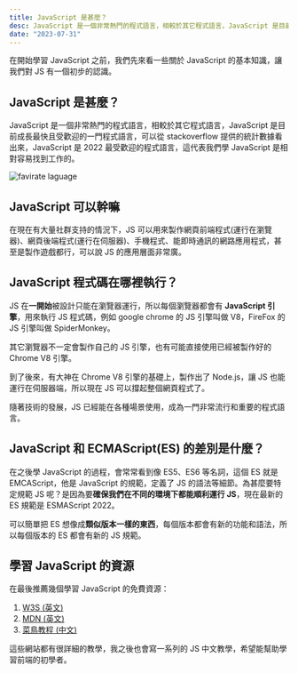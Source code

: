```yaml
---
title: JavaScript 是甚麼？
desc: JavaScript 是一個非常熱門的程式語言，相較於其它程式語言，JavaScript 是目前成長最快且受歡迎的一門程式語言，可以從 stackoverflow 提供的統計數據看出來，JavaScript 是 2022 最受歡迎的程式語言，這代表我們學 JavaScript 是相對容易找到工作的 ...
date: "2023-07-31"
---
```


在開始學習 JavaScript 之前，我們先來看一些關於 JavaScript 的基本知識，讓我們對 JS 有一個初步的認識。

## JavaScript 是甚麼？

JavaScript 是一個非常熱門的程式語言，相較於其它程式語言，JavaScript 是目前成長最快且受歡迎的一門程式語言，可以從 stackoverflow 提供的統計數據看出來，JavaScript 是 2022 最受歡迎的程式語言，這代表我們學 JavaScript 是相對容易找到工作的。

![favirate laguage](/images/js-series/what-is-js/1.jpeg)

## JavaScript 可以幹嘛
在現在有大量社群支持的情況下，JS 可以用來製作網頁前端程式(運行在瀏覽器)、網頁後端程式(運行在伺服器)、手機程式、能即時通訊的網路應用程式，甚至是製作遊戲都行，可以說 JS 的應用層面非常廣。

## JavaScript 程式碼在哪裡執行？
JS 在**一開始**被設計只能在瀏覽器運行，所以每個瀏覽器都會有 **JavaScript 引擎**，用來執行 JS 程式碼，例如 google chrome 的 JS 引擎叫做 V8，FireFox 的 JS 引擎叫做 SpiderMonkey。

其它瀏覽器不一定會製作自己的 JS 引擎，也有可能直接使用已經被製作好的 Chrome V8 引擎。

到了後來，有大神在 Chrome V8 引擎的基礎上，製作出了 Node.js，讓 JS 也能運行在伺服器端，所以現在 JS 可以撐起整個網頁程式了。

隨著技術的發展，JS 已經能在各種場景使用，成為一門非常流行和重要的程式語言。

## JavaScript 和 ECMAScript(ES) 的差別是什麼？
在之後學 JavaScript 的過程，會常常看到像 ES5、ES6 等名詞，這個 ES 就是 EMCAScript，他是 JavaScript 的規範，定義了 JS 的語法等細節。為甚麼要特定規範 JS 呢？是因為要**確保我們在不同的環境下都能順利運行 JS**，現在最新的 ES 規範是 ESMAScript 2022。

可以簡單把 ES 想像成**類似版本一樣的東西**，每個版本都會有新的功能和語法，所以每個版本的 ES 都會有新的 JS 規範。

## 學習 JavaScript 的資源
在最後推薦幾個學習 JavaScript 的免費資源：
1. [W3S (英文)](https://www.w3schools.com/js/default.asp)
2. [MDN (英文)](https://developer.mozilla.org/zh-TW/docs/Learn/JavaScript)
3. [菜鳥教程 (中文)](https://www.runoob.com/js/js-tutorial.html)

這些網站都有很詳細的教學，我之後也會寫一系列的 JS 中文教學，希望能幫助學習前端的初學者。
